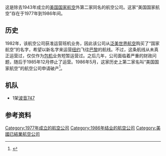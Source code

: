 {{about|使用“国家航空”名称的其中一间航空公司|其他使用此名称或译名的航空公司|國家航空 (消歧義)|载旗航空公司|國家航空公司}}
{{Infobox airline
| airline=美国国家航空 <br> National Airlines
| image=<!-- logo -->
| caption=<!-- Caption for the image -->
| IATA= -
| ICAO= OV (NAN)
| callsign=Nation Air
| founded= <!-- {{Start date|YYYY|MM|DD}}<br />[[City|City]], [[State/Province|State/Province]], [[Country|Country]] -->
| commenced=1977年
| ceased=1986年5月
| bases= <!-- {{plainlist|*[[Airport_Name1|Airport Name1]] }} -->
| fleet_size=见下文[[#机队|机队]]情况
| destinations= <!-- See [[#Destinations|Destinations]] below -->
| parent=United Air Carriers
| headquarters= <!-- [[City|City]], [[State/Province|State/Province]], [[Country|Country]] -->
}}

这是除去1943年成立的[[美国国家航空_(1943年)|美国国家航空]]外第二家同名的航空公司。这家“美国国家航空”存在于1977年到1986年间。

== 历史 ==
1982年，该航空公司获准运营班机业务，因此该公司从[[泛美世界航空|泛美世界航空]]购买了“国家航空”的名字，希望以新名字来运营[[纽约|纽约]]飞往[[巴黎|巴黎]]的航线。不过，这条航线从未真正运营过，仅仅作为[[包机|包机]]业务短暂运营过。之后几年，公司面临着严重的财政问题，随后于1985年12月停止了运营。1986年5月，这家历史上第二家名叫“美国国家航空”的航空公司申请破产<ref>{{cite book| author=Tom W Norwood | title=Deregulation Knockouts Round One | chapter=1981 | publisher=Airways | year=1996 | isbn=0-9653993-0-3 | page=62}}</ref>。

== 机队 ==
* 1架[[波音747|波音747]]

==参考资料==
{{reflist}}

{{美國的航空公司}}

[[Category:1977年成立的航空公司|Category:1977年成立的航空公司]]
[[Category:1986年结业的航空公司|Category:1986年结业的航空公司]]
[[Category:美國已結業航空公司|Category:美國已結業航空公司]]